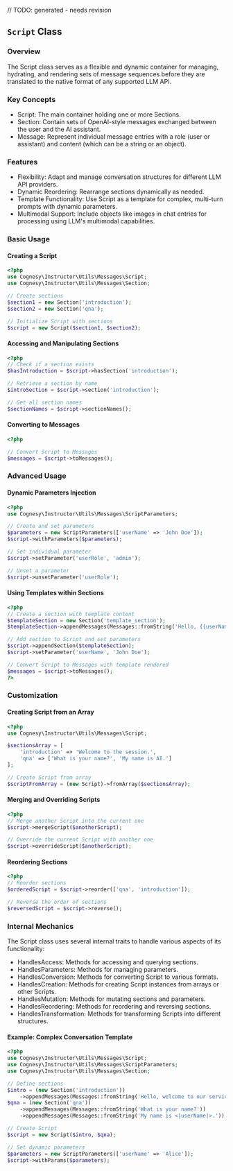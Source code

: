 // TODO: generated - needs revision

## `Script` Class

### Overview

The Script class serves as a flexible and dynamic container for managing, hydrating, and rendering sets of message sequences before they are translated to the native format of any supported LLM API.


### Key Concepts

 - Script: The main container holding one or more Sections.
 - Section: Contain sets of OpenAI-style messages exchanged between the user and the AI assistant.
 - Message: Represent individual message entries with a role (user or assistant) and content (which can be a string or an object).


### Features

 - Flexibility: Adapt and manage conversation structures for different LLM API providers.
 - Dynamic Reordering: Rearrange sections dynamically as needed.
 - Template Functionality: Use Script as a template for complex, multi-turn prompts with dynamic parameters.
 - Multimodal Support: Include objects like images in chat entries for processing using LLM's multimodal capabilities.


### Basic Usage

#### Creating a Script

```php
<?php
use Cognesy\Instructor\Utils\Messages\Script;
use Cognesy\Instructor\Utils\Messages\Section;

// Create sections
$section1 = new Section('introduction');
$section2 = new Section('qna');

// Initialize Script with sections
$script = new Script($section1, $section2);
```

#### Accessing and Manipulating Sections

```php
<?php
// Check if a section exists
$hasIntroduction = $script->hasSection('introduction');

// Retrieve a section by name
$introSection = $script->section('introduction');

// Get all section names
$sectionNames = $script->sectionNames();
```

#### Converting to Messages

```php
<?php

// Convert Script to Messages
$messages = $script->toMessages();
```


### Advanced Usage

#### Dynamic Parameters Injection

```php
<?php
use Cognesy\Instructor\Utils\Messages\ScriptParameters;

// Create and set parameters
$parameters = new ScriptParameters(['userName' => 'John Doe']);
$script->withParameters($parameters);

// Set individual parameter
$script->setParameter('userRole', 'admin');

// Unset a parameter
$script->unsetParameter('userRole');
```


#### Using Templates within Sections

```php
<?php
// Create a section with template content
$templateSection = new Section('template_section');
$templateSection->appendMessages(Messages::fromString('Hello, {{userName}}!'));

// Add section to Script and set parameters
$script->appendSection($templateSection);
$script->setParameter('userName', 'John Doe');

// Convert Script to Messages with template rendered
$messages = $script->toMessages();
?>
```

### Customization

#### Creating Script from an Array

```php
<?php
use Cognesy\Instructor\Utils\Messages\Script;

$sectionsArray = [
    'introduction' => 'Welcome to the session.',
    'qna' => ['What is your name?', 'My name is AI.']
];

// Create Script from array
$scriptFromArray = (new Script)->fromArray($sectionsArray);
```

#### Merging and Overriding Scripts

```php
<?php
// Merge another Script into the current one
$script->mergeScript($anotherScript);

// Override the current Script with another one
$script->overrideScript($anotherScript);
```

#### Reordering Sections

```php
<?php
// Reorder sections
$orderedScript = $script->reorder(['qna', 'introduction']);

// Reverse the order of sections
$reversedScript = $script->reverse();
```

### Internal Mechanics

The Script class uses several internal traits to handle various aspects of its functionality:

 - HandlesAccess: Methods for accessing and querying sections.
 - HandlesParameters: Methods for managing parameters.
 - HandlesConversion: Methods for converting Script to various formats.
 - HandlesCreation: Methods for creating Script instances from arrays or other Scripts.
 - HandlesMutation: Methods for mutating sections and parameters.
 - HandlesReordering: Methods for reordering and reversing sections.
 - HandlesTransformation: Methods for transforming Scripts into different structures.

#### Example: Complex Conversation Template

```php
<?php
use Cognesy\Instructor\Utils\Messages\Script;
use Cognesy\Instructor\Utils\Messages\ScriptParameters;
use Cognesy\Instructor\Utils\Messages\Section;

// Define sections
$intro = (new Section('introduction'))
    ->appendMessages(Messages::fromString('Hello, welcome to our service.'));
$qna = (new Section('qna'))
    ->appendMessages(Messages::fromString('What is your name?'))
    ->appendMessages(Messages::fromString('My name is <|userName|>.'));

// Create Script
$script = new Script($intro, $qna);

// Set dynamic parameters
$parameters = new ScriptParameters(['userName' => 'Alice']);
$script->withParams($parameters);

```
